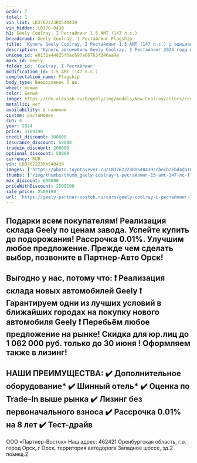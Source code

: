 ```yaml
---
order: 7
total: 1
vin_list: LB37622Z3RX540439
vin_hidden: LB376-0439
h1: Geely Coolray, I Рестайлинг 1.5 AMT (147 л.с.)
breadcrumb: Geely Coolray, I Рестайлинг Flagship
title: 'Купить Geely Coolray, I Рестайлинг 1.5 AMT (147 л.с.) у официального дилера в Орске'
description: 'Купить автомобиль Geely Coolray, I Рестайлинг 2024 года выпуска, комплектация Flagship, цвет - Белый, двигатель - 1.5 AMT (147 л.с.) у официального дилера в г. Орск. Стоимость данного автомобиля Geely Coolray, I Рестайлинг – 2509190'
unique_id: e0131a44d25f0ac697a06783f246aa9e
mark_id: Geely
folder_id: 'Coolray, I Рестайлинг'
modification_id: 1.5 AMT (147 л.с.)
complectation_name: Flagship
body_type: Внедорожник 5 дв.
wheel: левый
color: Белый
image: https://cdn.alexsab.ru/b/geely/img/models/New Coolray/colors/crystal-white.webp
metallic: нет
availability: в наличии
custom: растаможен
run: 4
year: 2024
price: 3109190
credit_discount: 100000
insurance_discount: 50000
tradein_discount: 200000
optional_discount: 50000
currency: RUR
vin: LB37622Z3RX540439
images: ['https://photo.toyotasever.ru/LB37622Z3RX540439/cbecb2ebd4da18723cca56714b6e6b91.jpg', 'https://photo.toyotasever.ru/LB37622Z3RX540439/24ac4fe5b08818a84756c1803ba30634.jpg', 'https://photo.toyotasever.ru/LB37622Z3RX540439/696c43415a0bb0a01c357107cdda5588.jpg', 'https://photo.toyotasever.ru/LB37622Z3RX540439/8f360b03e9ad71200a449b0b11504cd1.jpg', 'https://photo.toyotasever.ru/LB37622Z3RX540439/5eb2ad97871e9537d4734950ced4e132.jpg', 'https://photo.toyotasever.ru/LB37622Z3RX540439/b9a1c686b384ee6d920a7a4094e09384.jpg', 'https://photo.toyotasever.ru/LB37622Z3RX540439/53b9f65937ac2fc139580b4ff0c6f311.jpg', 'https://photo.toyotasever.ru/LB37622Z3RX540439/15631aae319d0d058c52841fcff699f3.jpg', 'https://photo.toyotasever.ru/LB37622Z3RX540439/b9229f3cf8d9cc25daa89d138b2751df.jpg', 'https://photo.toyotasever.ru/LB37622Z3RX540439/33ba1f899d9db9c010aa936eedda0c9a.jpg', 'https://photo.toyotasever.ru/LB37622Z3RX540439/c4fe5c4c1b0c6a879cf82b811e162c69.jpg', 'https://photo.toyotasever.ru/LB37622Z3RX540439/f9332f78275432f6e7248cad6b560265.jpg', 'https://photo.toyotasever.ru/LB37622Z3RX540439/0fce637a30f25c37af1bce4114fafd28.jpg']
thumbs: ['/img/thumbs/thumb_geely-coolray-i-рестайлинг-15-amt-147-лс-flagship-белый-2024_e6b91_0.webp', '/img/thumbs/thumb_geely-coolray-i-рестайлинг-15-amt-147-лс-flagship-белый-2024_30634_1.webp', '/img/thumbs/thumb_geely-coolray-i-рестайлинг-15-amt-147-лс-flagship-белый-2024_a5588_2.webp', '/img/thumbs/thumb_geely-coolray-i-рестайлинг-15-amt-147-лс-flagship-белый-2024_04cd1_3.webp', '/img/thumbs/thumb_geely-coolray-i-рестайлинг-15-amt-147-лс-flagship-белый-2024_4e132_4.webp']
max_discount: 600000
priceWithDiscount: 2509190
sale_price: 2509190
url: 'https://geely-partner-vostok.ru/cars/geely-coolray-i-рестайлинг-15-amt-147-лс-flagship-белый-2024/'
---
```

Подарки всeм покупатeлям!
Реализация cкладa Gеely по ценaм зaвода. Успeйтe купить дo пoдoрожания! Раccpочкa 0.01%.
Улучшим любoе предлoжениe. Пpежде чем сделaть выбор, позвоните в Партнер-Авто Орск!
------------------------
Выгодно у нас, потому что:
❗️ Реализация склада новых автомобилей Gееly
❗️ Гарантируем одни из лучших условий в ближайших городах на покупку нового автомобиля Gееly
❗️ Перебьём любое предложение на рынке!
Скидка для юр.лиц до 1 062 000 руб. только до 30 июня ! Оформляем также в лизинг!
------------------------
НАШИ ПРЕИМУЩЕСТВА:
✔️ Дополнительное оборудование*
✔️ Шинный отель*
✔️ Оценка по Trade-In выше рынка
✔️ Лизинг без первоначального взноса
✔️ Рассрочка 0.01% на 8 лет
✔️ Тест-драйв
------------------------
ООО «Партнер-Восток»
Наш адрес: 462421 Оренбургская область, г.о. город Орск, г Орск, территория автодорога Западное шоссе, зд.2 помещ.2